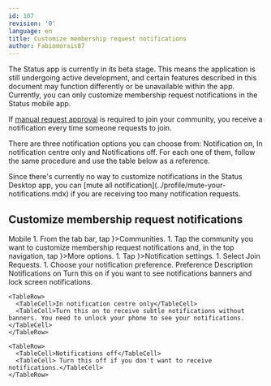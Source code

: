 ```yaml
---
id: 107
revision: '0'
language: en
title: Customize membership request notifications
author: Fabiomorais87
---
```


<Admonition type="beta" status="Status app is currently in beta stage">
  The Status app is currently in its beta stage. This means the application is still undergoing active development, and certain features described in this document may function differently or be unavailable within the app.
</Admonition>

<Admonition type="info">
  Currently, you can only customize membership request notifications in the Status mobile app.
</Admonition>

If [manual request approval](../communities/set-up-your-community-join-requests.mdx) is required to join your community, you receive a notification every time someone requests to join.

There are three notification options you can choose from: <ContextTag>Notification on</ContextTag>, <ContextTag>In notification centre only</ContextTag> and <ContextTag>Notifications off</ContextTag>. For each one of them, follow the same procedure and use the table below as a reference.

<Admonition type="info">
  Since there's currently no way to customize notifications in the Status Desktop app, you can [mute all notification](../profile/mute-your-notifications.mdx) if you are receiving too many notification requests.
</Admonition>

## Customize membership request notifications

<Tabs defaultValue="Mobile">
  <TabsList size={32}>
    <TabsTrigger value="Mobile">
      Mobile
    </TabsTrigger>
  </TabsList>

  <TabsContent value="Mobile">
    1. From the tab bar, tap <ContextTag icon={<CommunitiesIcon />}>Communities</ContextTag>.
    1. Tap the community you want to customize membership request notifications and, in the top navigation, tap <ContextTag icon={<OptionsIcon />}>More options</ContextTag>.
    1. Tap <ContextTag icon={<NotificationsIcon />}>Notification settings</ContextTag>.
    1. Select <ContextTag>Join Requests</ContextTag>.
    1. Choose your notification preference.
  </TabsContent>
</Tabs>

<Table>
  <TableHead>
    <TableHeader>Preference</TableHeader>
    <TableHeader>Description</TableHeader>
  </TableHead>

  <TableContent>
    <TableRow>
      <TableCell>Notifications on</TableCell>
      <TableCell>Turn this on if you want to see notifications banners and lock screen notifications.</TableCell>
    </TableRow>

    <TableRow>
      <TableCell>In notification centre only</TableCell>
      <TableCell>Turn this on to receive subtle notifications without banners. You need to unlock your phone to see your notifications.</TableCell>
    </TableRow>

    <TableRow>
      <TableCell>Notifications off</TableCell>
      <TableCell> Turn this off if you don't want to receive notifications.</TableCell>
    </TableRow>
  </TableContent>
</Table>
